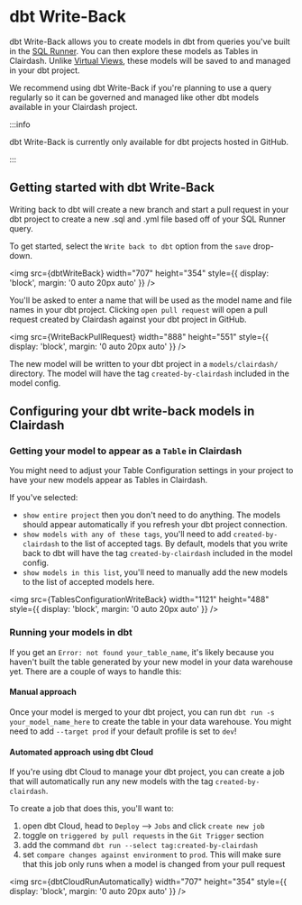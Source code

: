 
# dbt Write-Back

dbt Write-Back allows you to create models in dbt from queries you've built in the [SQL Runner](/references/sql-runner). You can then explore these models as Tables in Clairdash. Unlike [Virtual Views](/references/virtual-views), these models will be saved to and managed in your dbt project.

We recommend using dbt Write-Back if you're planning to use a query regularly so it can be governed and managed like other dbt models available in your Clairdash project.

:::info

dbt Write-Back is currently only available for dbt projects hosted in GitHub.

:::

## Getting started with dbt Write-Back

Writing back to dbt will create a new branch and start a pull request in your dbt project to create a new .sql and .yml file based off of your SQL Runner query.

To get started, select the `Write back to dbt` option from the `save` drop-down.

<img
  src={dbtWriteBack}
  width="707"
  height="354"
  style={{ display: 'block', margin: '0 auto 20px auto' }}
/>

You'll be asked to enter a name that will be used as the model name and file names in your dbt project. Clicking `open pull request` will open a pull request created by Clairdash against your dbt project in GitHub.

<img
  src={WriteBackPullRequest}
  width="888"
  height="551"
  style={{ display: 'block', margin: '0 auto 20px auto' }}
/>

The new model will be written to your dbt project in a `models/clairdash/` directory. The model will have the tag `created-by-clairdash` included in the model config.

## Configuring your dbt write-back models in Clairdash

### Getting your model to appear as a `Table` in Clairdash

You might need to adjust your Table Configuration settings in your project to have your new models appear as Tables in Clairdash.

If you've selected:

- `show entire project` then you don't need to do anything. The models should appear automatically if you refresh your dbt project connection.
- `show models with any of these tags`, you'll need to add `created-by-clairdash` to the list of accepted tags. By default, models that you write back to dbt will have the tag `created-by-clairdash` included in the model config.
- `show models in this list`, you'll need to manually add the new models to the list of accepted models here.

<img
  src={TablesConfigurationWriteBack}
  width="1121"
  height="488"
  style={{ display: 'block', margin: '0 auto 20px auto' }}
/>

### Running your models in dbt

If you get an `Error: not found your_table_name`, it's likely because you haven't built the table generated by your new model in your data warehouse yet. There are a couple of ways to handle this:

#### Manual approach

Once your model is merged to your dbt project, you can run `dbt run -s your_model_name_here` to create the table in your data warehouse. You might need to add `--target prod` if your default profile is set to `dev`!

#### Automated approach using dbt Cloud

If you're using dbt Cloud to manage your dbt project, you can create a job that will automatically run any new models with the tag `created-by-clairdash`.

To create a job that does this, you'll want to:

1. open dbt Cloud, head to `Deploy` --> `Jobs` and click `create new job`
2. toggle on `triggered by pull requests` in the `Git Trigger` section
3. add the command `dbt run --select tag:created-by-clairdash`
4. set `compare changes against environment` to `prod`. This will make sure that this job only runs when a model is changed from your pull request

<img
  src={dbtCloudRunAutomatically}
  width="707"
  height="354"
  style={{ display: 'block', margin: '0 auto 20px auto' }}
/>
